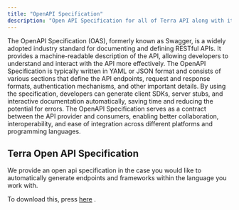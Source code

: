 ```yaml
---
title: "OpenAPI Specification"
description: "Open API Specification for all of Terra API along with its data models and webhook events"
---
```

The OpenAPI Specification (OAS), formerly known as Swagger, is a widely adopted industry standard for documenting and defining RESTful APIs. It provides a machine-readable description of the API, allowing developers to understand and interact with the API more effectively. The OpenAPI Specification is typically written in YAML or JSON format and consists of various sections that define the API endpoints, request and response formats, authentication mechanisms, and other important details. By using the specification, developers can generate client SDKs, server stubs, and interactive documentation automatically, saving time and reducing the potential for errors. The OpenAPI Specification serves as a contract between the API provider and consumers, enabling better collaboration, interoperability, and ease of integration across different platforms and programming languages.

## Terra Open API Specification

We provide an open api specification in the case you would like to automatically generate endpoints and frameworks within the language you work with.

To download this, press [here](https://terradocs.s3.eu-west-2.amazonaws.com/openapi_spec.yml)
.



